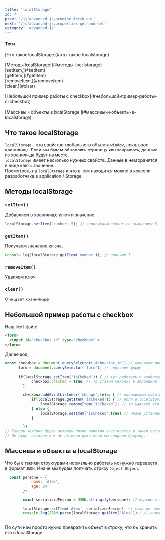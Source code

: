 ```yaml
---
title: 'localStorage'
id: 7
prev: '/js/advanced-js/promise-fetch_api'
next: '/js/advanced-js/properties-get-and-set'
category: 'advanced-js'
---
```


<div className = 'mdHead'>

#### Теги
<div className='tag_js'>[Что такое localStorage](#что-такое-localstorage)</div> <br/>
<div className='tag_js'>[Методы localStorage:](#методы-localstorage)</div>
<div className='mini_tag_js'>[setItem,](#setitem)</div>
<div className='mini_tag_js'>[getItem,](#getitem)</div>
<div className='mini_tag_js'>[removeItem,](#removeitem)</div>
<div className='mini_tag_js'>[clear.](#clear)</div> <br/>
<div className='tag_js'>[Небольшой пример работы с checkbox](#небольшой-пример-работы-с-checkbox)</div> <br/>
<div className='tag_js'>[Массивы и объекты в localStorage ](#массивы-и-объекты-в-localstorage)</div>


</div>


## Что такое localStorage ##
`localStorage` - это свойство глобального объекта `window`, локальное хранилище.
Если мы будем обновлять страницу или закрывать, данные из хранилища будут на месте.<br/>
`localStorage` имеет несколько нужных свойств. Данные в нем хранятся в виде ключ: значение.<br/>
Посмотреть на `localStorage` и что в нем находится можно в консоли разработчика в application / Storage

## Методы localStorage
### `setItem()` ###
Добавляем в хранилище ключ и значение.
```javaScript
localStorage.setItem('number',5); // записываем number со значением 5. Если такое свойство есть, то значение просто перезапишется
```

### `getItem()` ###
Получаем значение ключа.
```javaScript
console.log(localStorage.getItem('number')); // получим 5
```
### `removeItem()` ###
Удаляем ключ
### `clear()` ###
Очищает хранилище

## Небольшой пример работы с checkbox ##
Наш `html` файл:
```html
<form>
  <input id="checkbox_id" type="checkbox" >
</form>
```
Далее код:
```javaScript
const checkbox = document.querySelector('#checkbox_id'),// получаем инпут
      form = document.querySelector('form'); // получаем форму
    
      if(localStorage.getItem('isCheked')) { // тут работаем с чекбоксом. Если в хранилище есть isCheked
            checkbox.checked = true; // то ставим чекбокс в положение true то есть с галочкой
        } 

        checkbox.addEventListener('change',(e)=> { // навешиваем событие
            if(localStorage.getItem('isCheked')) { // если в localStorage есть ключ isCheked
                localStorage.removeItem('isCheked'); // то удаляем его
            } else {
                localStorage.setItem('isCheked',true) // иначе устанавливем ключ isCheked и значение true
            }

        });
// Теперь чекбокс будет активен после нажатия и останется в таком состоянии, пока мы еще раз не нажем на него.
// Он будет активен или не активен даже если мы закроем браузер.        
```
## Массивы и объекты в localStorage ##

Что бы с такими структурами нормально работать их нужно перевести в формат `JSON`. Иначе мы будем получать стркоу `Object Object`.

```javaScript
  const persone = {
            name: 'Alex',
            age: 24
        };

        const serializedPesron = JSON.stringify(persone); // парсим в JSON

        localStorage.setItem('Alex', serializedPesron); // если мы здесь значение впишем presone, то в localStorage будет Object Object.
        console.log(JSON.parse(localStorage.getItem('Alex'))); // парсим обратно и получаем наш обычный объект
       
```
 По сути нам просто нужно превратить объект в строку, что бы хранить его в localStorage.
